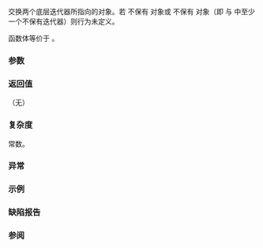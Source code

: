 {{title|iter_swap&lt;small&gt;(std::common_iterator)&lt;/small&gt;}}
{{cpp/iterator/common_iterator/navbar}}
{{ddcl|since=c++20|
template&lt; std::indirectly_swappable&lt;I&gt; I2, class S2 &gt;
friend constexpr void
    iter_swap( const common_iterator&amp; x,
               const std::common_iterator&lt;I2, S2&gt;&amp; y ) noexcept(/* 见下文 */);
}}

交换两个底层迭代器所指向的对象。若 {{c|x}} 不保有 {{tt|I}} 对象或 {{c|y}} 不保有 {{tt|I2}} 对象（即 {{c|x}} 与 {{c|y}} 中至少一个不保有迭代器）则行为未定义。

函数体等价于 {{c|ranges​::​iter_swap(std::get&lt;I&gt;(x.var), std::get&lt;I2&gt;(y.var))}}。

{{cpp/hidden friend|std::common_iterator&amp;ltI,S&gt;|tmpl=yes}}

===参数===
{{par begin}}
{{par|x, y|指向要交换的元素的迭代器}}
{{par end}}

===返回值===
（无）

===复杂度===
常数。

===异常===
{{noexcept|noexcept(ranges::iter_swap(std::declval&lt;const I&amp;&gt;(), std::declval&lt;const I2&amp;&gt;()))}}

===示例===
{{example
|code=
#include &lt;algorithm&gt;
#include &lt;iostream&gt;
#include &lt;iterator&gt;
#include &lt;string&gt;
#include &lt;vector&gt;

int main()
{
    std::vector&lt;std::string&gt; v1{"1", "2", "3", "4", "5"},
                             v2{"α", "β", "γ", "δ", "ε"};

    using CI = std::common_iterator&lt;
                   std::counted_iterator&lt;std::vector&lt;std::string&gt;::iterator&gt;,
                   std::default_sentinel_t
                   &gt;;

    CI first1{std::counted_iterator{v1.begin(), 3}&lt;!----&gt;};
    CI first2{std::counted_iterator{v2.begin(), 4}&lt;!----&gt;};
    CI last{std::default_sentinel};

    auto print = [&amp;](auto rem)
    {
        std::cout &lt;&lt; rem &lt;&lt; "v1 = ";
        std::ranges::copy(v1, std::ostream_iterator&lt;std::string&gt;{std::cout, " "});
        std::cout &lt;&lt; "\nv2 = ";
        std::ranges::copy(v2, std::ostream_iterator&lt;std::string&gt;{std::cout, " "});
        std::cout &lt;&lt; '\n';
    };

    print("Before iter_swap:\n");

    for (; first1 != last &amp;&amp; first2 != last; ++first1, ++first2)
        iter_swap(first1, first2); // ADL

    print("After iter_swap:\n");
}
|output=
Before iter_swap:
v1 = 1 2 3 4 5 
v2 = α β γ δ ε 
After iter_swap:
v1 = α β γ 4 5 
v2 = 1 2 3 δ ε
}}

===缺陷报告===
{{dr list begin}}
{{dr list item|wg=lwg|dr=3574|std=C++20|before={{tt|variant}} 为完全 constexpr (P2231R1) 但 {{tt|common_iterator}} 不是|after=亦使之为 constexpr}}
{{dr list end}}

===参阅===
{{dsc begin}}
{{dsc inc|cpp/algorithm/dsc swap}}
{{dsc inc|cpp/algorithm/dsc swap_ranges}}
{{dsc inc|cpp/algorithm/dsc iter_swap}}
{{dsc inc|cpp/iterator/ranges/dsc iter_swap}}
{{dsc inc|cpp/iterator/adaptor/dsc iter_swap|counted_iterator}}
{{dsc end}}

{{langlinks|de|en|es|fr|it|ja|pt|ru}}